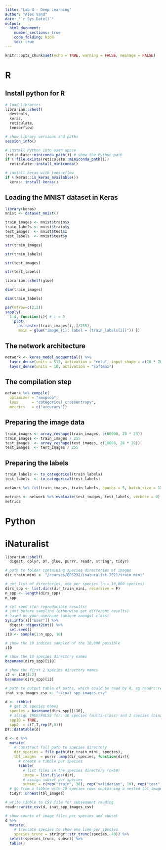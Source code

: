 ```yaml
---
title: "Lab 4 - Deep Learning"
author: "Alex Vand"
date: "`r Sys.Date()`"
output: 
  html_document:
    number_sections: true
    code_folding: hide
    toc: true
---
```


```r
knitr::opts_chunk$set(echo = TRUE, warning = FALSE, message = FALSE)
```


# R

## Install python for R


```r
# load libraries
librarian::shelf(
  devtools,
  keras,
  reticulate,
  tensorflow)

# show library versions and paths
session_info() 

# install Python into user space
(reticulate::miniconda_path()) # show the Python path
if (!file.exists(reticulate::miniconda_path()))
  reticulate::install_miniconda()

# install keras with tensorflow
if (!keras::is_keras_available())
  keras::install_keras()
```


## Loading the MNIST dataset in Keras

```r
library(keras)
mnist <- dataset_mnist()
```


```r
train_images <- mnist$train$x
train_labels <- mnist$train$y
test_images  <- mnist$test$x
test_labels  <- mnist$test$y
```


```r
str(train_images)
```


```r
str(train_labels)
```


```r
str(test_images)
```


```r
str(test_labels)
```


```r
librarian::shelf(glue)

dim(train_images)
```

```r
dim(train_labels)
```

```r
par(mfrow=c(2,2))
sapply(
  1:4, function(i){ # i = 5
    plot(
      as.raster(train_images[i,,]/255),
      main = glue("image_{i}: label = {train_labels[i]}")) })
```




## The network architecture


```r
network <- keras_model_sequential() %>% 
  layer_dense(units = 512, activation = "relu", input_shape = c(28 * 28)) %>% 
  layer_dense(units = 10, activation = "softmax")
```



## The compilation step

```r
network %>% compile(
  optimizer = "rmsprop",
  loss      = "categorical_crossentropy",
  metrics   = c("accuracy"))
```



## Preparing the image data

```r
train_images <- array_reshape(train_images, c(60000, 28 * 28))
train_images <- train_images / 255
test_images  <- array_reshape(test_images, c(10000, 28 * 28))
test_images  <- test_images / 255
```


## Preparing the labels

```r
train_labels <- to_categorical(train_labels)
test_labels  <- to_categorical(test_labels)
```


```r
network %>% fit(train_images, train_labels, epochs = 5, batch_size = 128)
```


```r
metrics <- network %>% evaluate(test_images, test_labels, verbose = 0)
metrics
```


# Python



# iNaturalist

```r
librarian::shelf(
  digest, dplyr, DT, glue, purrr, readr, stringr, tidyr)

# path to folder containing species directories of images
dir_train_mini <- "/courses/EDS232/inaturalist-2021/train_mini"

# get list of directories, one per species (n = 10,000 species)
dirs_spp <- list.dirs(dir_train_mini, recursive = F)
n_spp <- length(dirs_spp)
n_spp
```

```r
# set seed (for reproducible results) 
# just before sampling (otherwise get different results)
# based on your username (unique amongst class)
Sys.info()[["user"]] %>% 
  digest::digest2int() %>% 
  set.seed()
i10 <- sample(1:n_spp, 10)

# show the 10 indices sampled of the 10,000 possible 
i10
```


```r
# show the 10 species directory names
basename(dirs_spp)[i10]
```


```r
# show the first 2 species directory names
i2 <- i10[1:2]
basename(dirs_spp)[i2]
```

```r
# path to output table of paths, which could be read by R, eg readr::read_csv(), or Python, eg pandas.read_csv()
inat_spp_images_csv <- "~/inat_spp_images.csv"

d <- tibble(
  # get 10 species names
  species = basename(dirs_spp)[i10],
  # assign TRUE/FALSE for: 10 species (multi-class) and 2 species (binary)
  spp10 = TRUE,
  spp2  = c(T,T,rep(F,8)))
DT::datatable(d)
```



```r
d <- d %>% 
  mutate(
    # construct full path to species directory
    dir_species = file.path(dir_train_mini, species),
    tbl_images  = purrr::map(dir_species, function(dir){
      # create a tibble per species
      tibble(
        # list files in the species directory (n=50)
        image = list.files(dir),
        # assign subset per species
        subset = c(rep("train", 30), rep("validation", 10), rep("test", 10))) })) %>% 
  # go from a tibble with 10 species rows containing a nested tbl_images to unnested, ie 10 species * 50 images = 500 rows
  tidyr::unnest(tbl_images)

# write tibble to CSV file for subsequent reading
readr::write_csv(d, inat_spp_images_csv)

# show counts of image files per species and subset
d %>% 
  mutate(
    # truncate species to show one line per species
    species_trunc = stringr::str_trunc(species, 40)) %>% 
  select(species_trunc, subset) %>% 
  table()
```









